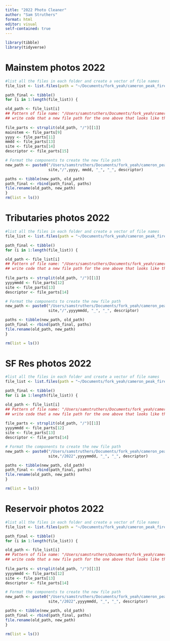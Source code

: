 ```yaml
---
title: "2022 Photo Cleaner"
author: "Sam Struthers"
format: html
editor: visual
self-contained: true
---
```


```r
library(tibble)
library(tidyverse)
```

# Mainstem photos 2022

```r


#list all the files in each folder and create a vector of file names
file_list <- list.files(path = "~/Documents/fork_yeah/cameron_peak_fire_study/data/CPF_Site_Photos/2O22/Mainstem/2022/", full.names = TRUE, recursive = TRUE)

path_final <- tibble()
for (i in 1:length(file_list)) {

old_path <- file_list[i]
## Pattern of file name: "/Users/samstruthers/Documents/fork_yeah/cameron_peak_fire_study/data/CPF_Site_Photos/2O22/Mainstem/YYYY/MMDD/SITE/Descriptor.jpg" 
## write code that a new file path for the one above that looks like this: "/Users/samstruthers/Documents/fork_yeah/cameron_peak_fire_study/data/CPF_Site_Photos/2O22/Mainstem_fixed/YYYYMMDD_SITE_Descriptor.jpg"
 
file_parts <- strsplit(old_path, "/")[[1]]
mainstem <- file_parts[9]
yyyy <- file_parts[11]
mmdd <- file_parts[13]
site <- file_parts[14]
descriptor <- file_parts[15]

# Format the components to create the new file path
new_path <- paste0("/Users/samstruthers/Documents/fork_yeah/cameron_peak_fire_study/data/CPF_Site_Photos/2O22/Mainstem_fixed/",
                   site,"/",yyyy, mmdd, "_", "_", descriptor)

paths <- tibble(new_path, old_path)
path_final <- rbind(path_final, paths)
file.rename(old_path, new_path)
}
rm(list = ls())
```

# Tributaries photos 2022

```r


#list all the files in each folder and create a vector of file names
file_list <- list.files(path = "~/Documents/fork_yeah/cameron_peak_fire_study/data/CPF_Site_Photos/2O22/Tributaries/", full.names = TRUE, recursive = TRUE)

path_final <- tibble()
for (i in 1:length(file_list)) {

old_path <- file_list[i]
## Pattern of file name: "/Users/samstruthers/Documents/fork_yeah/cameron_peak_fire_study/data/CPF_Site_Photos/2O22/Mainstem/YYYYMMDD/SITE/Descriptor.jpg" 
## write code that a new file path for the one above that looks like this: "/Users/samstruthers/Documents/fork_yeah/cameron_peak_fire_study/data/CPF_Site_Photos/2O22/Mainstem_fixed/YYYYMMDD_SITE_Descriptor.jpg"
 
file_parts <- strsplit(old_path, "/")[[1]]
yyyymmdd <- file_parts[12]
site <- file_parts[13]
descriptor <- file_parts[14]

# Format the components to create the new file path
new_path <- paste0("/Users/samstruthers/Documents/fork_yeah/cameron_peak_fire_study/data/CPF_Site_Photos/2O22/tribs_fixed/",
                   site,"/",yyyymmdd, "_", "_", descriptor)

paths <- tibble(new_path, old_path)
path_final <- rbind(path_final, paths)
file.rename(old_path, new_path)
}

rm(list = ls())
```

# SF Res photos 2022

```r


#list all the files in each folder and create a vector of file names
file_list <- list.files(path = "~/Documents/fork_yeah/cameron_peak_fire_study/data/CPF_Site_Photos/2O22/south_fork_reservoirs/", full.names = TRUE, recursive = TRUE)

path_final <- tibble()
for (i in 1:length(file_list)) {

old_path <- file_list[i]
## Pattern of file name: "/Users/samstruthers/Documents/fork_yeah/cameron_peak_fire_study/data/CPF_Site_Photos/2O22/Mainstem/YYYYMMDD/SITE/Descriptor.jpg" 
## write code that a new file path for the one above that looks like this: "/Users/samstruthers/Documents/fork_yeah/cameron_peak_fire_study/data/CPF_Site_Photos/2O22/Mainstem_fixed/YYYYMMDD_SITE_Descriptor.jpg"
 
file_parts <- strsplit(old_path, "/")[[1]]
yyyymmdd <- file_parts[12]
site <- file_parts[13]
descriptor <- file_parts[14]

# Format the components to create the new file path
new_path <- paste0("/Users/samstruthers/Documents/fork_yeah/cameron_peak_fire_study/data/CPF_Site_Photos/2O22/south_fork_fixed/",
                   site,"/2022",yyyymmdd, "_", "_", descriptor)

paths <- tibble(new_path, old_path)
path_final <- rbind(path_final, paths)
file.rename(old_path, new_path)
}

rm(list = ls())
```

# Reservoir photos 2022

```r


#list all the files in each folder and create a vector of file names
file_list <- list.files(path = "~/Documents/fork_yeah/cameron_peak_fire_study/data/CPF_Site_Photos/2O22/Reservoirs/", full.names = TRUE, recursive = TRUE)

path_final <- tibble()
for (i in 1:length(file_list)) {

old_path <- file_list[i]
## Pattern of file name: "/Users/samstruthers/Documents/fork_yeah/cameron_peak_fire_study/data/CPF_Site_Photos/2O22/Mainstem/YYYYMMDD/SITE/Descriptor.jpg" 
## write code that a new file path for the one above that looks like this: "/Users/samstruthers/Documents/fork_yeah/cameron_peak_fire_study/data/CPF_Site_Photos/2O22/Mainstem_fixed/YYYYMMDD_SITE_Descriptor.jpg"
 
file_parts <- strsplit(old_path, "/")[[1]]
yyyymmdd <- file_parts[12]
site <- file_parts[13]
descriptor <- file_parts[14]

# Format the components to create the new file path
new_path <- paste0("/Users/samstruthers/Documents/fork_yeah/cameron_peak_fire_study/data/CPF_Site_Photos/2O22/reservoirs_fixed/",
                   site,"/2022",yyyymmdd, "_", "_", descriptor)

paths <- tibble(new_path, old_path)
path_final <- rbind(path_final, paths)
file.rename(old_path, new_path)
}

rm(list = ls())
```
